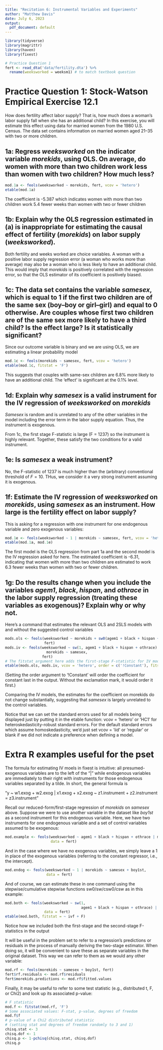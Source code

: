 ```yaml
---
title: "Recitation 6: Instrumental Variables and Experiments"
author: "Matthew Davis"
date: July 6, 2023
output:
  pdf_document: default
---
```


```r
library(tidyverse)
library(magrittr)
library(haven)
library(fixest)
```

```r
# Practice Question 1
fert <- read_dta('data/fertility.dta') %>%
  rename(weeksworked = weeksm1) # to match textbook question
```

# Practice Question 1: Stock-Watson Empirical Exercise 12.1

How does fertility affect labor supply? That is, how much does a woman's labor supply fall when she has an additional child? In this exercise, you will estimate this effect using data for married women from the 1980 U.S. Census. The data set contains information on married women aged 21--35 with two or more children.

## 1a: Regress *weeksworked* on the indicator variable *morekids*, using OLS. On average, do women with more than two children work less than women with two children? How much less?

```r
mod.1a <- feols(weeksworked ~ morekids, fert, vcov = 'hetero')
etable(mod.1a)
```

The coefficient is -5.387 which indicates women with more than two children work 5.4 fewer weeks than women with two or fewer children

## 1b: Explain why the OLS regression estimated in (a) is inappropriate for estimating the causal effect of fertility (*morekids*) on labor supply (*weeksworked*).

Both fertility and weeks worked are choice variables. A woman with a positive labor supply regression error (a woman who works more than average) may also be a woman who is less likely to have an additional child. This would imply that *morekids* is positively correlated with the regression error, so that the OLS estimator of its coefficient is positively biased.

## 1c: The data set contains the variable *samesex*, which is equal to 1 if the first two children are of the same sex (boy--boy or girl--girl) and equal to 0 otherwise. Are couples whose first two children are of the same sex more likely to have a third child? Is the effect large? Is it statistically significant?

Since our outcome variable is binary and we are using OLS, we are estimating a linear probability model

```r
mod.1c <- feols(morekids ~ samesex, fert, vcov = 'hetero')
etable(mod.1c, fitstat = 'F')
```
This suggests that couples with same-sex children are 6.8% more likely to have an additional child. The 'effect' is significant at the 0.1% level.

## 1d: Explain why *samesex* is a valid instrument for the IV regression of *weeksworked* on *morekids*

*Samesex* is random and is unrelated to any of the other variables in the model including the error term in the labor supply equation. Thus, the instrument is exogenous.

From 1c, the first stage F-statistic is large (F = 1237) so the instrument is highly relevant. Together, these satisfy the two conditions for a valid instrument.

## 1e: Is *samesex* a weak instrument?

No, the F-statistic of 1237 is much higher than the (arbitrary) conventional threshold of $F=10$. THus, we consider it a very strong instrument assuming it is exogenous.

## 1f: Estimate the IV regression of *weeksworked* on *morekids*, using *samesex* as an instrument. How large is the fertility effect on labor supply?

This is asking for a regression with one instrument for one endogenous variable and zero exogenous variables:

```r
mod.1e <- feols(weeksworked ~ 1 | morekids ~ samesex, fert, vcov = 'hetero')
etable(mod.1a, mod.1e)
```
The first model is the OLS regression from part 1a and the second model is the IV regression asked for here. The estimated coefficient is -6.31, indicating that women with more than two children are estimated to work 6.3 fewer weeks than women with two or fewer children.

## 1g: Do the results change when you include the variables *agem1*, *black*, *hispan*, and *othrace* in the labor supply regression (treating these variables as exogenous)? Explain why or why not.

Here's a command that estimates the relevant OLS and 2SLS models with and without the suggested control variables

```r
mods.ols <- feols(weeksworked ~ morekids + sw0(agem1 + black + hispan + othrace),
                  fert)
mods.iv <- feols(weeksworked ~ sw(1, agem1 + black + hispan + othrace) |
                   morekids ~ samesex,
                 fert)
# The fitstat argument here adds the first-stage F-statistic for IV models
etable(mods.ols, mods.iv, vcov = 'hetero', order = c('!Constant'), fitstat = 'ivf')
```

(Setting the order argument to '!Constant' will order the coefficient for constant last in the output. Without the exclamation mark, it would order it first.)

Comparing the IV models, the estimates for the coefficient on morekids do not change substantially, suggesting that *samesex* is largely unrelated to the control variables.

Notice that we can set the standard errors used for all models being displayed just by putting it in the etable function: vcov = 'hetero' or 'HC1' for heteroskedasticity-robust standard errors. For the default standard errors which assume homoskedasticity, we'd just set vcov = 'iid' or 'regular' or blank if we did not indicate a preference when defining a model.

# Extra R examples useful for the pset

The formula for estimating IV moels in fixest is intuitive: all presumed-exogenous variables are to the left of the "|" while endogenous variables are immediately to their right with instruments for those endogenous variables separated by a tilde. In short, the general formula is

"y ~ w1.exog + w2.exog | x1.exog + x2.exog ~ z1.instrument + z2.instrument = z3.instrument"

Recall our reduced-form/first-stage regression of *morekids* on *samesex* above. Suppose we were to use another variable in the dataset like *boy1st* as a second instrument for this endogenous variable. Here, we have two instruments for one endogenous variable and a set of control variables assumed to be exogenous:

```r
mod.example <- feols(weeksworked ~ agem1 + black + hispan + othrace | morekids ~ samesex + boy1st,
                     data = fert)
```

And in the case where we have no exogenous variables, we simply leave a 1 in place of the exogenous variables (referring to the constant regressor, i.e., the intercept).

```r
mod.endog <- feols(weeksworked ~ 1 | morekids ~ samesex + boy1st,
                   data = fert)
```

And of course, we can estimate these in one command using the stepwise/cumulative stepwise functions sw0/sw/csw0/csw as in this example:

```r
mod.both <- feols(weeksworked ~ sw(1,
                                   agem1 + black + hispan + othrace) | morekids ~ samesex + boy1st,
                  data = fert)
etable(mod.both, fitstat = ~ ivf + F)
```
Notice how we included both the first-stage and the second-stage F-statistics in the output

It will be useful in the problem set to refer to a regression's predictions or residuals in the process of manually deriving the two-stage estimator. When doing so, it will be convenient to save these as separate variables in the original dataset. This way we can refer to them as we would any other variable:

```r
mod.rf <- feols(morekids ~ samesex + boy1st, fert)
fert$rf.residuals <- mod.rf$residuals
fert$morekids.predictions <- mod.rf$fitted.values
```

Finally, it may be useful to refer to some test statistic (e.g., distributed t, F, or Chi2) and look up its associated p-value:

```r
# F statistic
mod.f <- fitstat(mod.rf, 'F')
# Some associated values: F-stat, p-value, degrees of freedom
mod.f$f
# p-value of a Chi2 distributed statistic
# (setting stat and degrees of freedom randomly to 3 and 1)
chisq.stat <- 3
chisq.dof <- 1
chisq.p <- 1-pchisq(chisq.stat, chisq.dof)
chisq.p
```

